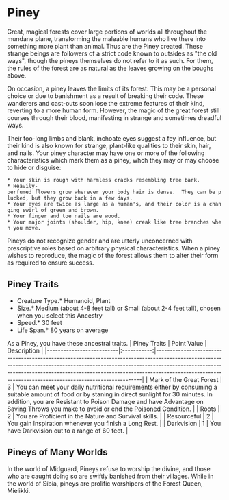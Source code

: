 = Piney =
Great, magical forests cover large portions of worlds all throughout the mundane plane, transforming the maleable humans who live there into something more plant than animal.  Thus are the Piney created.  These strange beings are followers of a strict code known to outsides as "the old ways", though the pineys themselves do not refer to it as such.  For them, the rules of the forest are as natural as the leaves growing on the boughs above.

On occasion, a piney leaves the limits of its forest.  This may be a personal choice or due to banishment as a result of breaking their code.  These wanderers and cast-outs soon lose the extreme features of their kind, reverting to a more human form.  However, the magic of the great forest still courses through their blood, manifesting in strange and sometimes dreadful ways.

Their too-long limbs and blank, inchoate eyes suggest a fey influence, but their kind is also known for strange, plant-like qualities to their skin, hair, and nails. Your piney character may have one or more of the following characteristics which mark them as a piney, whch they may or may choose to hide or disguise:
 * Your skin is rough with harmless cracks resembling tree bark.
 * Heavily-perfumed flowers grow wherever your body hair is dense.  They can be plucked, but they grow back in a few days.
 * Your eyes are twice as large as a human's, and their color is a changing swirl of green and brown.
 * Your finger and toe nails are wood.
 * Your major joints (shoulder, hip, knee) creak like tree branches when you move. 

Pineys do not recognize gender and are utterly unconcerned with prescriptive roles based on arbitrary physical characteristics.  When a piney wishes to reproduce, the magic of the forest allows them to alter their form as required to ensure success.

== Piney Traits ==
*Creature Type.* Humanoid, Plant<br>
*Size.* Medium (about 4-8 feet tall) or Small (about 2-4 feet tall), chosen when you select this Ancestry<br>
*Speed.* 30 feet<br>
*Life Span.* 80 years on average<br>

As a Piney, you have these ancestral traits.
| Piney Traits             | Point Value | Description                                                                                                                                                                                                                                                                                                       |
|--------------------------|:-----------:|-------------------------------------------------------------------------------------------------------------------------------------------------------------------------------------------------------------------------------------------------------------------------------------------------------------------|
| Mark of the Great Forest |      3      | You can meet your daily nutritional requirements either by consuming a suitable amount of food or by staning in direct sunlight for 30 minutes.  In addition, you are Resistant to Poison Damage and have Advantage on Saving Throws you make to avoid or end the [[../conditions#Poisoned|Poisoned]] Condition. |
| Roots                    |      2      | You are Proficient in the Nature and Survival skills.                                                                                                                                                                                                                                                             |
| Resourceful              |      2      | You gain Inspiration whenever you finish a Long Rest.                                                                                                                                                                                                                                                             |
| Darkvision               |      1      | You have Darkvision out to a range of 60 feet.                                                                                                                                                                                                                                                                    |

== Pineys of Many Worlds ==
In the world of Midguard, Pineys refuse to worship the divine, and those who are caught doing so are swiftly banished from their villages.  While in the world of Sibia, pineys are prolific worshipers of the Forest Queen, Mielikki.

